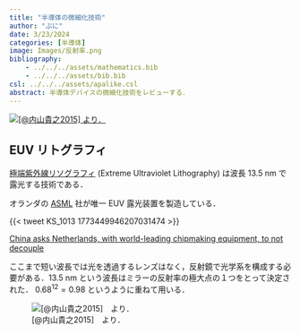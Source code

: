 ```yaml
---
title: "半導体の微細化技術"
author: "ぷに"
date: 3/23/2024
categories: [半導体]
image: Images/反射率.png
bibliography: 
    - ../../../assets/mathematics.bib
    - ../../../assets/bib.bib
csl: ../../../assets/apalike.csl
abstract: 半導体デバイスの微細化技術をレビューする．
---
```


[![[@内山貴之2015] より．](Images/次世代技術.png)](https://www.heas.jp/lecture/files/uchiyama.pdf)

## EUV リトグラフィ

[極端紫外線リソグラフィ](https://ja.wikipedia.org/wiki/%E6%A5%B5%E7%AB%AF%E7%B4%AB%E5%A4%96%E7%B7%9A%E3%83%AA%E3%82%BD%E3%82%B0%E3%83%A9%E3%83%95%E3%82%A3) (Extreme Ultraviolet Lithography) は波長 13.5 nm で露光する技術である．

オランダの [ASML](https://ja.wikipedia.org/wiki/ASML) 社が唯一 EUV 露光装置を製造している．

{{< tweet KS_1013 1773449946207031474 >}}

```{=html}
<a class="embedly-card" href="https://www.scmp.com/economy/global-economy/article/3257118/china-asks-netherlands-exporter-worlds-top-chipmaking-equipment-avoid-decoupling?utm_source=twitter&utm_campaign=3257118&utm_medium=share_widget">China asks Netherlands, with world-leading chipmaking equipment, to not decouple</a><script async src="//cdn.embedly.com/widgets/platform.js" charset="UTF-8"></script>
```

ここまで短い波長では光を透過するレンズはなく，反射鏡で光学系を構成する必要がある．13.5 nm という波長はミラーの反射率の極大点の１つをとって決定された． $0.68^{12}=0.98$ というように重ねて用いる．

![[@内山貴之2015]　より．](Images/反射率.png)

